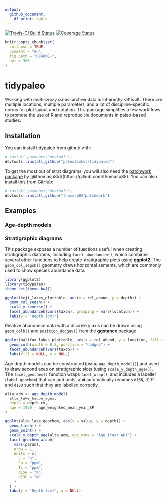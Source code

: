 ```yaml
---
output: 
  github_document:
    df_print: kable
---
```


<!-- README.md is generated from README.Rmd. Please edit that file -->

[![Travis-CI Build Status](https://travis-ci.org/paleolimbot/tidypaleo.svg?branch=master)](https://travis-ci.org/paleolimbot/tidypaleo) [![Coverage Status](https://img.shields.io/codecov/c/github/paleolimbot/tidypaleo/master.svg)](https://codecov.io/github/paleolimbot/tidypaleo?branch=master)

```r
knitr::opts_chunk$set(
  collapse = TRUE,
  comment = "#>",
  fig.path = "README-",
  dpi = 300
)
```

# tidypaleo

Working with multi-proxy paleo-archive data is inherently difficult. There are multiple locations, multiple parameters, and a lot of discipline-specific norms for plot layout and notation. This package simplifies a few workflows to promote the use of R and reproducible documents in paleo-based studies.

## Installation

You can install tidypaleo from github with:

```r
# install.packages("devtools")
devtools::install_github("paleolimbot/tidypaleo")
```

To get the most out of strat diagrams, you will also need the [patchwork package](https://github.com/thomasp85/patchwork) by [\@thomasp85]((https://github.com/thomasp85). You can also install this from GitHub:

```r
# install.packages("devtools")
devtools::install_github("thomasp85/patchwork")
```

## Examples

### Age-depth models

### Stratigraphic diagrams

This package exposes a number of functions useful when creating stratigraphic diatrams, including `facet_abundanceh()`, which combines several other functions to help create stratigraphic plots using **ggplot2**. The `geom_col_segsh()` geometry draws horizontal sements, which are commonly used to show species abundance data.

```r
library(ggplot2)
library(tidypaleo)
theme_set(theme_bw())

ggplot(keji_lakes_plottable, aes(x = rel_abund, y = depth)) +
  geom_col_segsh() +
  scale_y_reverse() +
  facet_abundanceh(vars(taxon), grouping = vars(location)) +
  labs(y = "Depth (cm)")
```

Relative abundance data with a discrete y axis can be drawn using `geom_colh()` and `position_dodgev()` from the **ggstance** package.

```r
ggplot(halifax_lakes_plottable, aes(x = rel_abund, y = location, fill = sample_type)) +
  geom_colh(width = 0.5, position = "dodgev") +
  facet_abundanceh(vars(taxon)) +
  labs(fill = NULL, y = NULL)
```

Age depth models can be constructed (using `age_depth_model()`) and used to draw second axes on stratigraphic plots (using `scale_y_depth_age()`). The `facet_geochem()` function wraps `facet_wrap()`, and includes a labeller (`label_geochem`) that can add units, and automatically renames `d15N`, `d13C` and `d18O` such that they are labelled correctly.

```r
alta_adm <- age_depth_model(
  alta_lake_bacon_ages, 
  depth = depth_cm,
  age = 1950 - age_weighted_mean_year_BP
)

ggplot(alta_lake_geochem, aes(x = value, y = depth)) +
  geom_lineh() +
  geom_point() +
  scale_y_depth_age(alta_adm, age_name = "Age (Year AD)") +
  facet_geochem_wraph(
    vars(param), 
    nrow = 1, 
    units = c(
      C = "%",
      Cu = "ppm",
      Ti = "ppm",
      d15N = "‰",
      d13C = "‰"
    )
  ) +
  labs(y = "Depth (cm)", x = NULL)
```
